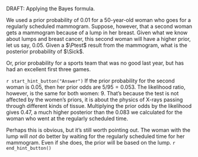 ::: {.callout-tip #lck-28.03 collapse=true}

DRAFT: Applying the Bayes formula. 

We used a prior probability of 0.01 for a 50-year-old woman who goes for a regularly scheduled mammogram. Suppose, however, that a second woman gets a mammogram because of a lump in her breast. Given what we know about lumps and breast cancer, this second woman will have a higher prior, let us say, 0.05. Given a $\Ptest$ result from the mammogram, what is the posterior probability of $\Sick$.

Or, prior probability for a sports team that was no good last year, but has had an excellent first three games.

`r start_hint_button("Answer")`
If the prior probability for the second woman is 0.05, then her prior odds are $5/95 = 0.053$. The likelihood ratio, however, is the same for both women: 9. That's because the test is not affected by the women's priors, it is about the physics of X-rays passing through different kinds of tissue. Multiplying the prior odds by the likelihood gives 0.47, a much higher posterior than the 0.083 we calculated for the woman who went at the regularly scheduled time.

Perhaps this is obvious, but it's still worth pointing out. The woman with the lump will *not* do better by waiting for the regularly scheduled time for her mammogram. Even if she does, the prior will be based on the lump.
`r end_hint_button()`



:::
